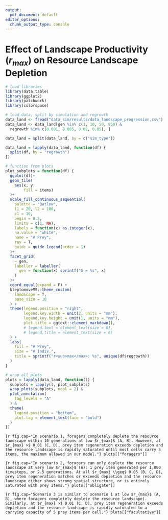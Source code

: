 ```yaml
---
output:
  pdf_document: default
editor_options:
  chunk_output_type: console
---
```


# Effect of Landscape Productivity ($r_{max}$) on Resource Landscape Depletion

```r
# load libraries
library(data.table)
library(ggplot2)
library(patchwork)
library(colorspace)
```

```r
# load data, split by simulation and regrowth
data_land <- fread("data_sim/results/data_landscape_progression.csv")
data_land <- data_land[gen %in% c(1, 10, 50, 950) & 
  regrowth %in% c(0.001, 0.005, 0.02, 0.05), ]

data_land = split(data_land, by = c("sim_type"))

data_land = lapply(data_land, function(df) {
  split(df, by = "regrowth")
})
```

```r
# function from plots
plot_subplots = function(df) {
  ggplot(df)+
  geom_tile(
    aes(x, y,
        fill = items)
  )+
  scale_fill_continuous_sequential(
    palette = "Batlow",
    l1 = 20, l2 = 100,
    c1 = 10,
    begin = 0.2,
    limits = c(1, NA),
    labels = function(x) as.integer(x),
    na.value = "white",
    name = "# Prey",
    rev = T,
    guide = guide_legend(order = 1)
  )+
  facet_grid(
    ~ gen,
    labeller = labeller(
      gen = function(x) sprintf("G = %s", x)
    )
  )+
  coord_equal(expand = F) +
  kleptomoveMS::theme_custom(
    landscape = T, 
    base_size = 10
  ) +
  theme(legend.position = "right",
        legend.key.width = unit(2, units = "mm"),
        legend.key.height = unit(1, units = "mm"),
        plot.title = ggtext::element_markdown(),
        # legend.text = element_text(size = 6),
        # legend.title = element_text(size = 6)
  ) +
  labs(
    fill = "# Prey", 
    size = "# Indiv.",
    title = sprintf("r<sub>max</max>: %s", unique(df$regrowth))
  )
}
```


```r
# wrap all plots
plots = lapply(data_land, function(l) {
  subplots = lapply(l, plot_subplots)
  wrap_plots(subplots, ncol = 2) &
  plot_annotation(
    tag_levels = "A"
  ) &
  theme(
    legend.position = "bottom",
    plot.tag = element_text(face = "bold")
  ) 
})
```

```{r fig.cap="In scenario 1, foragers completely deplete the resource landscape within 10 generations at low $r_{max}$ (A, B). However, at $r_{max} >$ 0.01 (C, D), prey item regeneration exceeds depletion and the resource landscape is rapidly saturated until most cells carry 5 items, the maximum allowed in our model."}
plots[["foragers"]]
```

```{r fig.cap="In scenario 2, foragers can only deplete the resource landscape at very low $r_{max}$ (A): 1 prey item generated per 1,000 timesteps, or 2.5 generations. At all $r_{max} \\geq$ 0.05 (B, C, D), prey item regeneration matches or exceeds depletion and the resource landscape either shows strong spatial structure, or is entirely saturated with prey items."}
plots[["obligate"]]
```

```{r fig.cap="Scenario 3 is similar to scenario 1 at low $r_{max}$ (A, B), where foragers completely deplete the resource landscape). Similarly, at $r_{max} >$ 0.01 (C, D), prey item regeneration exceeds depletion and the resource landscape is rapidly saturated to a carrying capacity of 5 prey items per cell."}
plots[["facultative"]]
```
